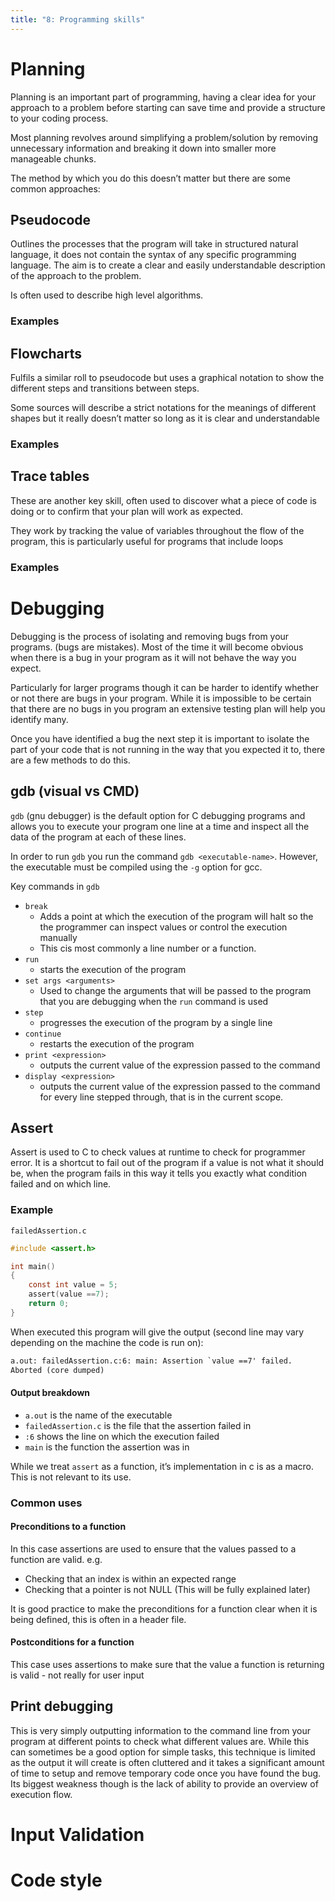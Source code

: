 ```yaml
---
title: "8: Programming skills"
---
```


# Planning
Planning is an important part of programming, having a clear idea for your approach to a problem before starting can save time and provide a structure to your coding process.

Most planning revolves around simplifying a problem/solution by removing unnecessary information and breaking it down into smaller more manageable chunks. 

The method by which you do this doesn't matter but there are some common approaches:

## Pseudocode
Outlines the processes that the program will take in structured natural language, it does not contain the syntax of any specific programming language. The aim is to create a clear and easily understandable description of the approach to the problem.

Is often used to describe high level algorithms.

### Examples

## Flowcharts
Fulfils a similar roll to pseudocode but uses a graphical notation to show the different steps and transitions between steps.

Some sources will describe a strict notations for the meanings of different shapes but it really doesn't matter so long as it is clear and understandable

### Examples

## Trace tables
These are another key skill, often used to discover what a piece of code is doing or to confirm that your plan will work as expected.

They work by tracking the value of variables throughout the flow of the program, this is particularly useful for programs that include loops

### Examples

# Debugging
Debugging is the process of isolating and removing bugs from your programs. (bugs are mistakes). Most of the time it will become obvious when there is a bug in your program as it will not behave the way you expect. 

Particularly for larger programs though it can be harder to identify whether or not there are bugs in your program. While it is impossible to be certain that there are no bugs in you program an extensive testing plan will help you identify many.

Once you have identified a bug the next step it is important to isolate the part of your code that is not running in the way that you expected it to, there are a few methods to do this.

## gdb (visual vs CMD)
`gdb` (gnu debugger) is the default option for C debugging programs and allows you to execute your program one line at a time and inspect all the data of the program at each of these lines.

In order to run `gdb` you run the command `gdb <executable-name>`. However, the executable must be compiled using the `-g` option for gcc.

Key commands in `gdb`  

- `break`
    - Adds a point at which the execution of the program will halt so the the programmer can inspect values or control the execution manually
    - This cis most commonly a line number or a function.
- `run`
    - starts the execution of the program
- `set args <arguments>`
    - Used to change the arguments that will be passed to the program that you are debugging when the `run` command is used
- `step`
    - progresses the execution of the program by a single line
- `continue`
    - restarts the execution of the program
- `print <expression>`
    - outputs the current value of the expression passed to the command 
- `display <expression>`
    - outputs the current value of the expression passed to the command for every line stepped through, that is in the current scope.

<!-- I feel like surely this should be explained in a lecture and this should just be a reference, maybe there should be an exercise to follow that requires this too? -->

<!-- TUI? user interface for gdb -->

## Assert
Assert is used to C to check values at runtime to check for programmer error. It is a shortcut to fail out of the program if a value is not what it should be, when the program fails in this way it tells you exactly what condition failed and on which line.

### Example
`failedAssertion.c`
``` c
#include <assert.h>

int main()
{
    const int value = 5;
    assert(value ==7);
    return 0;
}
```
When executed this program will give the output (second line may vary depending on the machine the code is run on):
``` default
a.out: failedAssertion.c:6: main: Assertion `value ==7' failed.
Aborted (core dumped)
```
#### Output breakdown
- `a.out` is the name of the executable
- `failedAssertion.c` is the file that the assertion failed in
- `:6` shows the line on which the execution failed
- `main` is the function the assertion was in

::: {.callout-note}
While we treat `assert` as a function, it's implementation in c is as a macro. This is not relevant to its use.
:::

### Common uses

#### Preconditions to a function
In this case assertions are used to ensure that the values passed to a function are valid. e.g.

- Checking that an index is within an expected range
- Checking that a pointer is not NULL (This will be fully explained later)

It is good practice to make the preconditions for a function clear when it is being defined, this is often in a header file.

#### Postconditions for a function
This case uses assertions to make sure that the value a function is returning is valid 
- not really for user input


## Print debugging
This is very simply outputting information to the command line from your program at different points to check what different values are. While this can sometimes be a good option for simple tasks, this technique is limited as the output it will create is often cluttered and it takes a significant amount of time to setup and remove temporary code once you have found the bug. Its biggest weakness though is the lack of ability to provide an overview of execution flow.

# Input Validation

# Code style